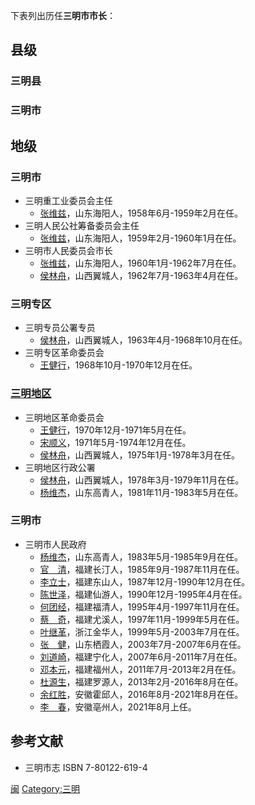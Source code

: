 下表列出历任'''三明市市长'''：
==县级==
===三明县===
===三明市===
==地级==
===三明市===
*三明重工业委员会主任
**[[张维兹|张维兹]]，山东海阳人，1958年6月-1959年2月在任。
*三明人民公社筹备委员会主任
**[[张维兹|张维兹]]，山东海阳人，1959年2月-1960年1月在任。
*三明市人民委员会市长
**[[张维兹|张维兹]]，山东海阳人，1960年1月-1962年7月在任。
**[[侯林舟|侯林舟]]，山西翼城人，1962年7月-1963年4月在任。
===三明专区===
*三明专员公署专员
**[[侯林舟|侯林舟]]，山西翼城人，1963年4月-1968年10月在任。
*三明专区革命委员会
**[[王健行|王健行]]，1968年10月-1970年12月在任。
===[[三明地区|三明地区]]===
*三明地区革命委员会
**[[王健行|王健行]]，1970年12月-1971年5月在任。
**[[宋顺义|宋顺义]]，1971年5月-1974年12月在任。
**[[侯林舟|侯林舟]]，山西翼城人，1975年1月-1978年3月在任。
*三明地区行政公署
**[[侯林舟|侯林舟]]，山西翼城人，1978年3月-1979年11月在任。
**[[杨维杰|杨维杰]]，山东高青人，1981年11月-1983年5月在任。

===三明市===
*三明市人民政府
**[[杨维杰|杨维杰]]，山东高青人，1983年5月-1985年9月在任。
**[[官清|官　清]]，福建长汀人，1985年9月-1987年11月在任。
**[[李立士|李立士]]，福建东山人，1987年12月-1990年12月在任。
**[[陈世泽|陈世泽]]，福建仙游人，1990年12月-1995年4月在任。
**[[何团经|何团经]]，福建福清人，1995年4月-1997年11月在任。
**[[蔡奇|蔡　奇]]，福建尤溪人，1997年11月-1999年5月在任。
**[[叶继革|叶继革]]，浙江金华人，1999年5月-2003年7月在任。
**[[张健_(厦门市政协主席)|张　健]]，山东栖霞人，2003年7月-2007年6月在任。
**[[刘道崎|刘道崎]]，福建宁化人，2007年6月-2011年7月在任。
**[[邓本元|邓本元]]，福建福州人，2011年7月-2013年2月在任。
**[[杜源生|杜源生]]，福建罗源人，2013年2月-2016年8月在任。
**[[余红胜|余红胜]]，安徽霍邱人，2016年8月-2021年8月在任。
**[[李春_(1969年)|李　春]]，安徽亳州人，2021年8月上任。

==参考文献==
*三明市志 ISBN 7-80122-619-4
[[Category:中国市长列表|闽]]
[[Category:三明|Category:三明]]